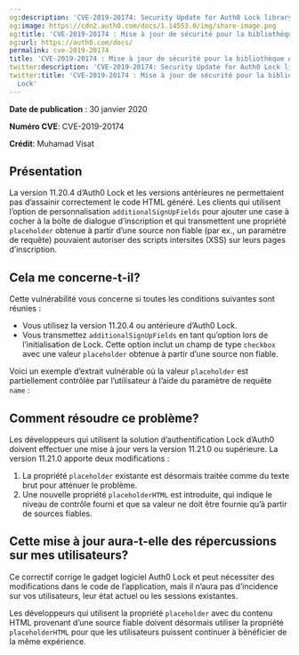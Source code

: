 ```yaml
---
og:description: 'CVE-2019-20174: Security Update for Auth0 Lock library'
og:image: https://cdn2.auth0.com/docs/1.14553.0/img/share-image.png
og:title: 'CVE-2019-20174 : Mise à jour de sécurité pour la bibliothèque Auth0 Lock'
og:url: https://auth0.com/docs/
permalink: cve-2019-20174
title: 'CVE-2019-20174 : Mise à jour de sécurité pour la bibliothèque Auth0 Lock'
twitter:description: 'CVE-2019-20174: Security Update for Auth0 Lock library'
twitter:title: 'CVE-2019-20174 : Mise à jour de sécurité pour la bibliothèque Auth0
  Lock'
---
```


**Date de publication** : 30 janvier 2020

**Numéro CVE**: CVE-2019-20174

**Crédit**: Muhamad Visat

## Présentation

La version 11.20.4 d’Auth0 Lock et les versions antérieures ne permettaient pas d’assainir correctement le code HTML généré. Les clients qui utilisent l’option de personnalisation `additionalSignUpFields` pour ajouter une case à cocher à la boîte de dialogue d’inscription et qui transmettent une propriété `placeholder` obtenue à partir d’une source non fiable (par ex., un paramètre de requête) pouvaient autoriser des scripts intersites (XSS) sur leurs pages d’inscription.

## Cela me concerne-t-il?

Cette vulnérabilité vous concerne si toutes les conditions suivantes sont réunies :

* Vous utilisez la version 11.20.4 ou antérieure d’Auth0 Lock.
* Vous transmettez `additionalSignUpFields` en tant qu’option lors de l’initialisation de Lock. Cette option inclut un champ de type `checkbox` avec une valeur `placeholder` obtenue à partir d’une source non fiable.

Voici un exemple d’extrait vulnérable où la valeur `placeholder` est partiellement contrôlée par l’utilisateur à l’aide du paramètre de requête `name` :



## Comment résoudre ce problème?

Les développeurs qui utilisent la solution d’authentification Lock d’Auth0 doivent effectuer une mise à jour vers la version 11.21.0 ou supérieure. La version 11.21.0 apporte deux modifications :

1. La propriété `placeholder` existante est désormais traitée comme du texte brut pour atténuer le problème.
2. Une nouvelle propriété `placeholderHTML` est introduite, qui indique le niveau de contrôle fourni et que sa valeur ne doit être fournie qu’à partir de sources fiables.

## Cette mise à jour aura-t-elle des répercussions sur mes utilisateurs?

Ce correctif corrige le gadget logiciel Auth0 Lock et peut nécessiter des modifications dans le code de l’application, mais il n’aura pas d’incidence sur vos utilisateurs, leur état actuel ou les sessions existantes.

Les développeurs qui utilisent la propriété `placeholder` avec du contenu HTML provenant d’une source fiable doivent désormais utiliser la propriété `placeholderHTML` pour que les utilisateurs puissent continuer à bénéficier de la même expérience.